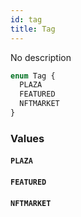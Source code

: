 ```yaml
---
id: tag
title: Tag
---
```



No description

```graphql
enum Tag {
  PLAZA
  FEATURED
  NFTMARKET
}
```


### Values

#### `PLAZA` 




#### `FEATURED` 




#### `NFTMARKET` 






